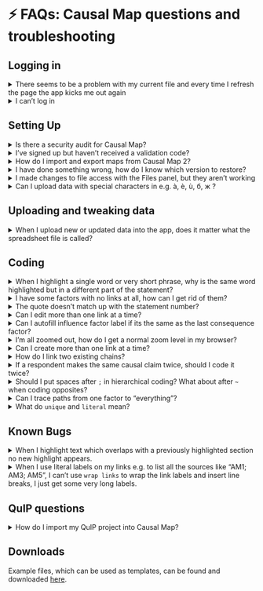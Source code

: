 # ⚡ FAQs: Causal Map questions and troubleshooting{#FAQs}



## Logging in

<details><summary>There seems to be a problem with my current file and every time I refresh the page the app kicks me out again</summary>Most likely there is a problem with your current file. Refresh the page, and click the button here as soon as it reloads. 
![image-20211117201957585](_assets/image-20211117201957585.png)
Wait a little to return to the main screen. Then try to load your file. If you still can't load it, use the blue feedback button on the far right to report the issue to our support team.
</details>


<details><summary>I can't log in</summary>If you have the app open in more than one browser tab, close all those tabs and load the app again. If you still can't load it, contact our support team.
</details>
## Setting Up

<details><summary>Is there a security audit for Causal Map?</summary>
Please see our T&Cs at https://causalmap.app/terms-and-conditions-for-the-causal-map-app/
</details>

<details><summary>I've signed up but haven't received a validation code?</summary>
Firstly, the best thing to do is double check you have entered your email correctly - if your email is correct, then try sending the code again. Make sure to also check your junk/spam email folder. If none of these things work email us at hello@causalmap.
</details>
<details><summary>How do I import and export maps from Causal Map 2?</summary>
You can download your map from Causal Map 2 as an Excel file, tweak it and then upload it Causal Map 2.</details><div>

<details><summary>I have done something wrong, how do I know which version to restore?</summary>
Have a look in the Updates tab. You can't actually restore the file from here but you can maybe guess which one you want by looking at the number of factors, the last coded statement etc.
![image-20211119105900995](_assets/image-20211119105900995.png)
</details><div>

<details><summary>I made changes to file access with the Files panel, but they aren't working</summary>
Refresh the browser and your changes should appear.</details>

<details><summary>Can I upload data with special characters in e.g. à, è, ù, б, ж ?</summary>
Yes, the app will import them.</details>
##  Uploading and tweaking data

<details><summary>When I upload new or updated data into the app, does it matter what the spreadsheet file is called?</summary>
No. The only thing that matters is what file you are uploading *into* at Causal Map: the currently active file. </details>
##  Coding

<details><summary>When I highlight a single word or very short phrase, why is the same word highlighted but in a different part of the statement?</summary>
If you highlight a very short piece of text which happens to appear (exactly the same) more than once in the statement, it is always the first occurrence of this piece of text which is actually highlighted. 
</details>
<details><summary>I have some factors with no links at all, how can I get rid of them?</summary>
Sometimes you might want to keep these factors because they are part of a fixed codebook. But it you don't want them, go to the Data tab and click the link to delete them. 
</details>

<details><summary>The quote doesn't match up with the statement number?</summary>
If you are looking at statement 99, looking also at factor editor, and click a quote to edit that link, which is actually say link 66 from statement 11, then the text from statement 11 will load up and link 66 will load up but the statement navigator above still says 99. That isn't wrong, it is just confusing! The filter you originally set to look at statement 99 hasn't changed. 
</details>

<details><summary>Can I edit more than one link at a time?</summary>
No, currently you can only edit one link at a time.</details>

<details><summary>Can I autofill influence factor label if its the same as the last consequence factor?</summary>
Yes, that is called chaining links! You can chain links by clicking the chain icon, after you have saved your previous link. If you would like more guidance check out this <a href="https://causalmap.app/courses/causal-map-basics/lessons/how-to-code-a-link/">video</a>.</details>
<details><summary>I'm all zoomed out, how do I get a normal zoom level in my browser? </summary>If you have Windows press ctrl and 0. If you have a Mac press option, command and 0.</details>

<details><summary>Can I create more than one link at a time?</summary>
Yes. You can create multiple links at a time just by putting more than one factor in either or both boxes.If you want more information check out this <a href="https://causalmap.app/courses/causal-map-basics/lessons/how-to-code-a-link/">short video</a>.</details>

<details><summary>How do I link two existing chains?</summary>To link a chain a --> b --> c to a chain d --> e, highlight the part of the statement which provides the evidence and then code a link from c to d using the dropdowns as usual.</details>

<details><summary>If a respondent makes the same causal claim twice, should I code it twice?</summary>
If they are just repeating the same point, don't bother. But if they are bringing different evidence for the same link, code it twice.</details>  
<details><summary>Should I put spaces after `;` in hierarchical coding? What about after `~` when coding opposites?</summary>
The convention is this: blah; blah

blah; ~blah

etc, i.e. we put a space after the ; but no space after the ~</details>


<details><summary>Can I trace paths from one factor to "everything"? </summary>
No, because it doesn't really make sense .... would you want to trace the paths to every single factor in the map? Or if not, which ones? (It would maybe make sense to ask about the impact of "something" on *all the endpoints which have no more children*, but we are not sure how useful it would be.) What you'd have to do is say flag all the factors you are interested in (say by adding the flag "!Outcome") and then trace the paths from some input factor(s) to all of these, which you can easily do just by typing "!Outcome" in the box.
</details>



<details><summary>What do `unique` and `literal` mean?</summary>
You use `unique` and `literal` when you don't want to do any counting, you want to print or otherwise use the actual values. So if you have a bundle with sources a, a, b and c, and you want to print them as labels, then unique: source_id will print a; b; c whereas litera: source_id will print literally a; a; b; c
</details>  


## Known Bugs

<details><summary>When I highlight text which overlaps with a previously highlighted section no new highlight appears.</summary>
Unfortunately there is no easy fix for this bug but it is just cosmetic. You can check you have highlighted the right section by checking the text box below the factor label boxes contains the text you want to highlight. Once you have saved the link the highlight will appear on the statement.</details>

<details><summary>When I use literal labels on my links e.g. to list all the sources like "AM1; AM3; AM5", I can't use `wrap links` to wrap the link labels and insert line breaks, I just get some very long labels.</summary>
This is just the way the Causal Map functions work, we will fix it sometime, sorry.</details>


## QuIP questions

<details><summary>How do I import my QuIP project into Causal Map?</summary>
You must create an excel file with four columns. The column headers must be in this order; text/answers, source_id, question_code and question_text. Then upload this to a blank file using the purple upload button for hybrid files. For more information see this <a href="https://guide.causalmap.app/importing-your-data-special-cases.html#ximport-hybrid">section</a> </details>

## Downloads

Example files, which can be used as templates, can be found and downloaded [here](https://drive.google.com/drive/folders/1wvifDQ0BXmAjSudTRUv9i_4JURpphD4v).


